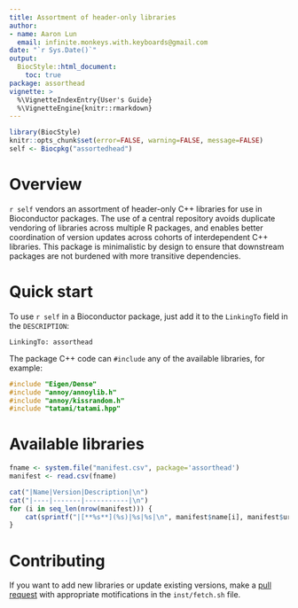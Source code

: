 ```yaml
---
title: Assortment of header-only libraries
author: 
- name: Aaron Lun
  email: infinite.monkeys.with.keyboards@gmail.com
date: "`r Sys.Date()`"
output:
  BiocStyle::html_document:
    toc: true
package: assorthead
vignette: >
  %\VignetteIndexEntry{User's Guide}
  %\VignetteEngine{knitr::rmarkdown}
---
```


```r
library(BiocStyle)
knitr::opts_chunk$set(error=FALSE, warning=FALSE, message=FALSE)
self <- Biocpkg("assortedhead")
```

# Overview

`r self` vendors an assortment of header-only C++ libraries for use in Bioconductor packages. 
The use of a central repository avoids duplicate vendoring of libraries across multiple R packages,
and enables better coordination of version updates across cohorts of interdependent C++ libraries.
This package is minimalistic by design to ensure that downstream packages are not burdened with more transitive dependencies.

# Quick start

To use `r self` in a Bioconductor package,
just add it to the `LinkingTo` field in the `DESCRIPTION`:

```
LinkingTo: assorthead
```

The package C++ code can `#include` any of the available libraries, for example:

```cpp
#include "Eigen/Dense"
#include "annoy/annoylib.h"
#include "annoy/kissrandom.h"
#include "tatami/tatami.hpp"
```

# Available libraries

```r
fname <- system.file("manifest.csv", package='assorthead')
manifest <- read.csv(fname)

cat("|Name|Version|Description|\n")
cat("|----|-------|-----------|\n")
for (i in seq_len(nrow(manifest))) {
    cat(sprintf("|[**%s**](%s)|%s|%s|\n", manifest$name[i], manifest$url[i], manifest$version[i], manifest$description[i]))
}
```

# Contributing

If you want to add new libraries or update existing versions,
make a [pull request](https://github.com/LTLA/assorthead/pulls) with appropriate motifications in the `inst/fetch.sh` file.
